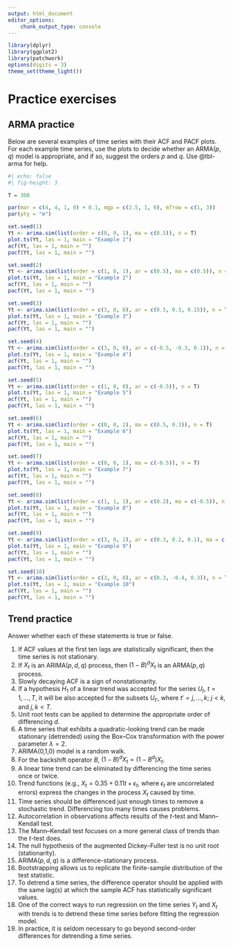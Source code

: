 ```yaml
---
output: html_document
editor_options:
    chunk_output_type: console
---
```


```r
library(dplyr)
library(ggplot2)
library(patchwork)
options(digits = 3)
theme_set(theme_light())
```

# Practice exercises

## ARMA practice {#sec-acfpractice}

Below are several examples of time series with their ACF and PACF plots. 
For each example time series, use the plots to decide whether an ARMA($p, q$) model is appropriate, and if so, suggest the orders $p$ and $q$. 
Use @tbl-arma for help.

```r
#| echo: false
#| fig-height: 3

T = 300

par(mar = c(4, 4, 1, 0) + 0.1, mgp = c(2.5, 1, 0), mfrow = c(1, 3))
par(pty = "m")

set.seed(1)
Yt <- arima.sim(list(order = c(0, 0, 1), ma = c(0.5)), n = T)
plot.ts(Yt, las = 1, main = "Example 1")
acf(Yt, las = 1, main = "")
pacf(Yt, las = 1, main = "")

set.seed(2)
Yt <- arima.sim(list(order = c(1, 0, 1), ar = c(0.5), ma = c(0.5)), n = T)
plot.ts(Yt, las = 1, main = "Example 2")
acf(Yt, las = 1, main = "")
pacf(Yt, las = 1, main = "")

set.seed(3)
Yt <- arima.sim(list(order = c(3, 0, 0), ar = c(0.5, 0.3, 0.15)), n = T)
plot.ts(Yt, las = 1, main = "Example 3")
acf(Yt, las = 1, main = "")
pacf(Yt, las = 1, main = "")

set.seed(4)
Yt <- arima.sim(list(order = c(3, 0, 0), ar = c(-0.5, -0.3, 0.1)), n = T)
plot.ts(Yt, las = 1, main = "Example 4")
acf(Yt, las = 1, main = "")
pacf(Yt, las = 1, main = "")

set.seed(5)
Yt <- arima.sim(list(order = c(1, 0, 0), ar = c(-0.5)), n = T)
plot.ts(Yt, las = 1, main = "Example 5")
acf(Yt, las = 1, main = "")
pacf(Yt, las = 1, main = "")

set.seed(6)
Yt <- arima.sim(list(order = c(0, 0, 2), ma = c(0.5, 0.3)), n = T)
plot.ts(Yt, las = 1, main = "Example 6")
acf(Yt, las = 1, main = "")
pacf(Yt, las = 1, main = "")

set.seed(7)
Yt <- arima.sim(list(order = c(0, 0, 1), ma = c(-0.5)), n = T)
plot.ts(Yt, las = 1, main = "Example 7")
acf(Yt, las = 1, main = "")
pacf(Yt, las = 1, main = "")

set.seed(8)
Yt <- arima.sim(list(order = c(1, 1, 1), ar = c(0.2), ma = c(-0.5)), n = T)
plot.ts(Yt, las = 1, main = "Example 8")
acf(Yt, las = 1, main = "")
pacf(Yt, las = 1, main = "")

set.seed(9)
Yt <- arima.sim(list(order = c(3, 0, 2), ar = c(0.3, 0.2, 0.1), ma = c(0.1, 0.1)), n = T)
plot.ts(Yt, las = 1, main = "Example 9")
acf(Yt, las = 1, main = "")
pacf(Yt, las = 1, main = "")

set.seed(10)
Yt <- arima.sim(list(order = c(3, 0, 0), ar = c(0.3, -0.4, 0.3)), n = T)
plot.ts(Yt, las = 1, main = "Example 10")
acf(Yt, las = 1, main = "")
pacf(Yt, las = 1, main = "")
```


## Trend practice {#sec-trendpractice}

Answer whether each of these statements is true or false.


1. If ACF values at the first ten lags are statistically significant, then the time series is not stationary.
1. If $X_t$ is an ARIMA$(p,d,q)$ process, then $(1-B)^d X_t$ is an ARMA$(p,q)$ process.
1. Slowly decaying ACF is a sign of nonstationarity.
1. If a hypothesis $H_1$ of a linear trend was accepted for the series $U_t$, $t = 1, \dots, T$, it will be also accepted for the subsets $U_{t'}$, where $t' = j, \dots, k$; $j<k$, and $j,k < T$.
1. Unit root tests can be applied to determine the appropriate order of differencing $d$.
1. A time series that exhibits a quadratic-looking trend can be made stationary (detrended) using the Box--Cox transformation with the power parameter $\lambda = 2$.
1. ARIMA(0,1,0) model is a random walk.
1. For the backshift operator $B$, $(1-B)^dX_t = (1-B^d)X_t$.
1. A linear time trend can be eliminated by differencing the time series once or twice.
1. Trend functions (e.g., $X_t = 0.35 + 0.11t + \epsilon_t$, where $\epsilon_t$ are uncorrelated errors) express the changes in the process $X_t$ caused by time.
1. Time series should be differenced just enough times to remove a stochastic trend. Differencing too many times causes problems.
1. Autocorrelation in observations affects results of the $t$-test and Mann--Kendall test.
1. The Mann--Kendall test focuses on a more general class of trends than the $t$-test does.
1. The null hypothesis of the augmented Dickey--Fuller test is no unit root (stationarity).
1. ARIMA$(p,d,q)$ is a difference-stationary process.
1. Bootstrapping allows us to replicate the finite-sample distribution of the test statistic.
1. To detrend a time series, the difference operator should be applied with the same lag(s) at which the sample ACF has statistically significant values.
1. One of the correct ways to run regression on the time series $Y_t$ and $X_t$ with trends is to detrend these time series before fitting the regression model.
1. In practice, it is seldom necessary to go beyond second-order differences for detrending a time series.
